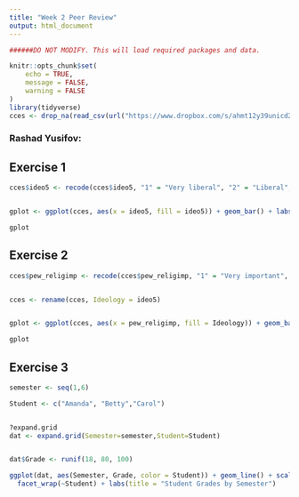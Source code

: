 ---
title: "Week 2 Peer Review"
output: html_document
---

```{r setup, include=FALSE}

######DO NOT MODIFY. This will load required packages and data.

knitr::opts_chunk$set(
	echo = TRUE,
	message = FALSE,
	warning = FALSE
)
library(tidyverse)
cces <- drop_na(read_csv(url("https://www.dropbox.com/s/ahmt12y39unicd2/cces_sample_coursera.csv?raw=1")))
```

### Rashad Yusifov:



## Exercise 1



```{r exercise1, echo=FALSE, warning=FALSE}

cces$ideo5 <- recode(cces$ideo5, "1" = "Very liberal", "2" = "Liberal", "3" = "Moderate","4" = "Conservative","5" = "Very conservative")


gplot <- ggplot(cces, aes(x = ideo5, fill = ideo5)) + geom_bar() + labs(x="Ideology",y="Bills Passed") + labs(x = "Ideology" , y = "Count", title = "Respondent Ideology") + guides(fill=FALSE)

gplot


```

## Exercise 2


```{r exercise2,echo=FALSE}
cces$pew_religimp <- recode(cces$pew_religimp, "1" = "Very important", "2" = "Somewhat important", "3" = "Not too important","4" = "Not at all important")


cces <- rename(cces, Ideology = ideo5)


gplot <- ggplot(cces, aes(x = pew_religimp, fill = Ideology)) + geom_bar() + labs(x = "Importance of Religion" , y = "Count", title = "Importance of Religion by Ideology")

gplot
```

## Exercise 3



```{r exercise3,echo=FALSE}

semester <- seq(1,6)

Student <- c("Amanda", "Betty","Carol")


?expand.grid
dat <- expand.grid(Semester=semester,Student=Student)


dat$Grade <- runif(18, 80, 100)

ggplot(dat, aes(Semester, Grade, color = Student)) + geom_line() + scale_fill_manual(values = c("red", "black", "blue")) + theme(legend.position="none") +
  facet_wrap(~Student) + labs(title = "Student Grades by Semester")
  


```
